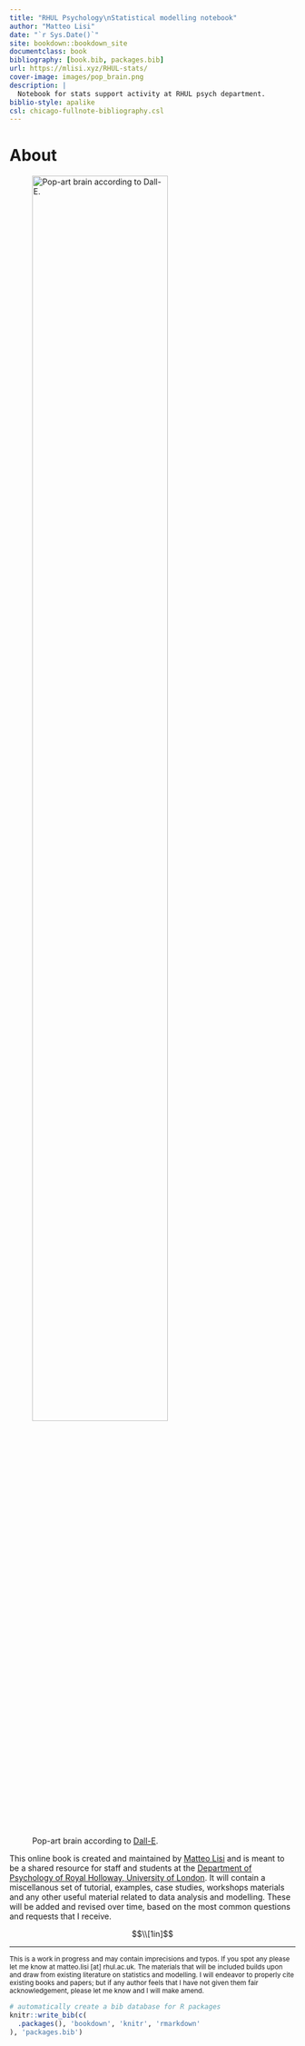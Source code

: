```yaml
--- 
title: "RHUL Psychology\nStatistical modelling notebook"
author: "Matteo Lisi"
date: "`r Sys.Date()`"
site: bookdown::bookdown_site
documentclass: book
bibliography: [book.bib, packages.bib]
url: https://mlisi.xyz/RHUL-stats/
cover-image: images/pop_brain.png
description: |
  Notebook for stats support activity at RHUL psych department.
biblio-style: apalike
csl: chicago-fullnote-bibliography.csl
---
```


# About

![Pop-art brain according to [Dall-E](https://labs.openai.com/s/Zr8sPS7hl9f6hZRKtQhrbTzO).](images/pop_brain.png){width=75%}

This online book is created and maintained by [Matteo Lisi](https://mlisi.xyz/) and is meant to be a shared resource for staff and students at the [Department of Psychology of Royal Holloway, University of London](https://www.royalholloway.ac.uk/research-and-teaching/departments-and-schools/psychology/). It will contain a miscellanous set of tutorial, examples, case studies, workshops materials and any other useful material related to data analysis and modelling. These will be added and revised over time, based on the most common questions and requests that I receive.

$$\\[1in]$$

---

<sub>
This is a work in progress and may contain imprecisions and typos. If you spot any please let me know at matteo.lisi [at] rhul.ac.uk.
The materials that will be included builds upon and draw from existing literature on statistics and modelling. I will endeavor to properly cite existing books and papers; but if any author feels that I have not given them fair acknowledgement, please let me know and I will make amend. 
</sub>


```r
# automatically create a bib database for R packages
knitr::write_bib(c(
  .packages(), 'bookdown', 'knitr', 'rmarkdown'
), 'packages.bib')
```

